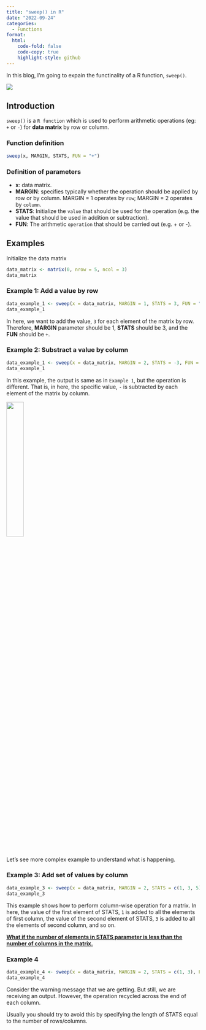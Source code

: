 ```yaml
---
title: "sweep() in R"
date: "2022-09-24"
categories:
  - Functions
format: 
  html:
    code-fold: false
    code-copy: true
    highlight-style: github
---
```


In this blog, I'm going to expain the functinality of a R function, `sweep()`.

![](blog2_img.jpg)

## Introduction

`sweep()` is a `R function` which is used to perform arithmetic operations (eg: `+` or `-`) for **data matrix** by row or column.

### Function definition

```r
sweep(x, MARGIN, STATS, FUN = "+")
```

### Definition of parameters

-   **x**: data matrix.
-   **MARGIN**: specifies typically whether the operation should be applied by row or by column. MARGIN = 1 operates by `row`; MARGIN = 2 operates by `column`.
-   **STATS**: Initialize the `value` that should be used for the operation (e.g. the value that should be used in addition or subtraction).
-   **FUN**: The arithmetic `operation` that should be carried out (e.g. + or -).

## Examples

Initialize the data matrix

```r
data_matrix <- matrix(0, nrow = 5, ncol = 3)                          
data_matrix   
```

### Example 1: Add a value by row

\label{example_1}

```r
data_example_1 <- sweep(x = data_matrix, MARGIN = 1, STATS = 3, FUN = "+") 
data_example_1
```

In here, we want to add the value, `3` for each element of the matrix by row. Therefore, **MARGIN** parameter should be 1, **STATS** should be 3, and the **FUN** should be `+`.

### Example 2: Substract a value by column

```r
data_example_1 <- sweep(x = data_matrix, MARGIN = 2, STATS = -3, FUN = "-")
data_example_1
```

In this example, the output is same as in `Example 1`, but the operation is different. That is, in here, the specific value, `-` is subtracted by each element of the matrix by column.

![](blog2_img2.jpg){width="30%"}

Let's see more complex example to understand what is happening.

### Example 3: Add set of values by column

```r
data_example_3 <- sweep(x = data_matrix, MARGIN = 2, STATS = c(1, 3, 5), FUN = "+")
data_example_3
```

This example shows how to perform column-wise operation for a matrix. In here, the value of the first element of STATS, `1` is added to all the elements of first column, the value of the second element of STATS, `3` is added to all the elements of second column, and so on.

[**What if the number of elements in STATS parameter is less than the number of columns in the matrix.**]{.underline}

### Example 4

```r
data_example_4 <- sweep(x = data_matrix, MARGIN = 2, STATS = c(1, 3), FUN = "+")
data_example_4
```

Consider the warning message that we are getting. But still, we are receiving an output. However, the operation recycled across the end of each column. 

Usually you should try to avoid this by specifying the length of STATS equal to the number of rows/columns.
